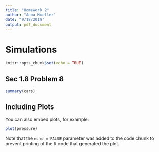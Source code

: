 ---
title: "Homework 2"
author: "Anna Moeller"
date: "9/18/2018"
output: pdf_document
---

# Simulations

```{r setup, include=FALSE}
knitr::opts_chunk$set(echo = TRUE)
```

## Sec 1.8 Problem 8

```{r}
summary(cars)
```

## Including Plots

You can also embed plots, for example:

```{r pressure, echo=FALSE}
plot(pressure)
```

Note that the `echo = FALSE` parameter was added to the code chunk to prevent printing of the R code that generated the plot.
